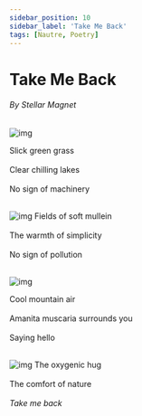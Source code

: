 ```yaml
---
sidebar_position: 10
sidebar_label: 'Take Me Back'
tags: [Nautre, Poetry]
---
```


# Take Me Back
###### By Stellar Magnet

![img](../../img/hike_3.jpg)

<span class="doc-subtitle">Slick green grass<br></br>
Clear chilling lakes<br></br>
No sign of machinery</span>
<br></br>

![img](../../img/hike_4.jpg)
<span class="doc-subtitle">Fields of soft mullein<br></br>
The warmth of simplicity<br></br>
No sign of pollution</span>
<br></br>

![img](../../img/hike_1.jpg)

<span class="doc-subtitle">Cool mountain air<br></br>
Amanita muscaria surrounds you<br></br>
Saying hello</span>
<br></br>

![img](../../img/hike_2.jpg)
<span class="doc-subtitle">The oxygenic hug<br></br>
The comfort of nature<br></br>
<i>Take me back</i></span>